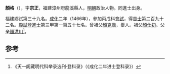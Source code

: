 '''顏格'''（{{bd|1432年||？}}），字'''宗正'''，福建漳州府龍溪縣人，[[明朝|明朝]]政治人物。同進士出身。

福建鄉試第三十九名。[[成化|成化]]二年（1466年），參加丙戌科[[會試|會試]]，得[[貢士|貢士]]第二百九十二名。[[殿試|殿試]]登[[進士|進士]]第三甲第一百五十七名。曾祖父[[顏克諧|顏克諧]]，舉人。祖父[[顏仕初|顏仕初]]。父亲[[顏洪川|顏洪川]]<ref>《天一阁藏明代科举录选刊·登科录》（《成化二年进士登科录》）</ref>。

==参考==
{{reflist}}
{{明朝人物小作品}}
{{成化二年丙戌科殿試金榜}}
{{DEFAULTSORT:Yan}}